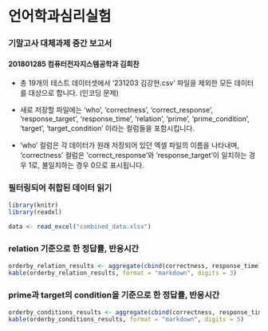 # 언어학과심리실험
### 기말고사 대체과제 중간 보고서
#### 201801285 컴퓨터전자지스템공학과 김희찬

- 총 19개의 테스트 데이터셋에서 ‘231203 김강현.csv’ 파일을 제외한 모든 데이터를 대상으로 합니다. (인코딩 문제)

- 새로 저장할 파일에는 ‘who’, ‘correctness’, ‘correct_response’, ‘response_target’, ‘response_time’, ‘relation’, ‘prime’, ‘prime_condition’, ‘target’, ‘target_condition’ 이라는 컬럼들을 포함시킵니다.

- ‘who’ 컬럼은 각 데이터가 원래 저장되어 있던 엑셀 파일의 이름을 나타내며, ‘correctness’ 컬럼은 'correct_response’와 'response_target’이 일치하는 경우 1로, 불일치하는 경우 0으로 표시됩니다.

### 필터링되어 취합된 데이터 읽기
```r
library(knitr)
library(readxl)

data <- read_excel("combined_data.xlsx")
```

### relation 기준으로 한 정답률, 반응시간
```r
orderby_relation_results <- aggregate(cbind(correctness, response_time) ~ relation, data, mean)
kable(orderby_relation_results, format = "markdown", digits = 3)
```

### prime과 target의 condition을 기준으로 한 정답률, 반응시간
```r
orderby_conditions_results <- aggregate(cbind(correctness, response_time) ~ relation + prime_condition + target_condition, data, mean)
kable(orderby_conditions_results, format = "markdown", digits = 5)
```
